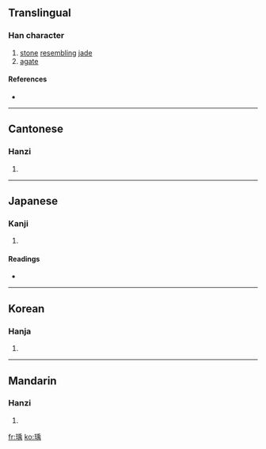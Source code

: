 ==Translingual==

===Han character===
{{Han char|rn=96|rad=玉|as=09|sn=13|four=1212<sub>7</sub>|canj=一土竹中月 (MGHLB)}}

# [[stone]] [[resemble|resembling]] [[jade]]
# [[agate]]

====References====
* {{Han ref|kx=0736.140|dkj=21095|dj=1147.170|hdz=21127.070|uh=7440|ud=29760|bh=DEB7|bd=57015}}

----

==Cantonese==

===Hanzi===
{{yue-hanzi|jyut=|y=yu5}}

# {{defn|Cantonese}}

----

==Japanese==

===Kanji===
{{ja-kanji|grade=|rs=玉09}}

# {{defn|Japanese}}

====Readings====
* {{ja-readings|on=[[う]] (u)|kun=|nanori=}}

----

==Korean==

===Hanja===
{{ko-hanja|hangeul=우|eumhun=|rv=u|mr=u|y=wu}}

# {{defn|Korean}}

----

==Mandarin==

===Hanzi===
{{cmn-hanzi|pin=[[mèi]] ([[mei4]]), [[yǔ]] ([[yu3]])|wg=mei<sup>4</sup>, yü<sup>3</sup>}}

# {{defn|Mandarin}}

[[fr:瑀]]
[[ko:瑀]]